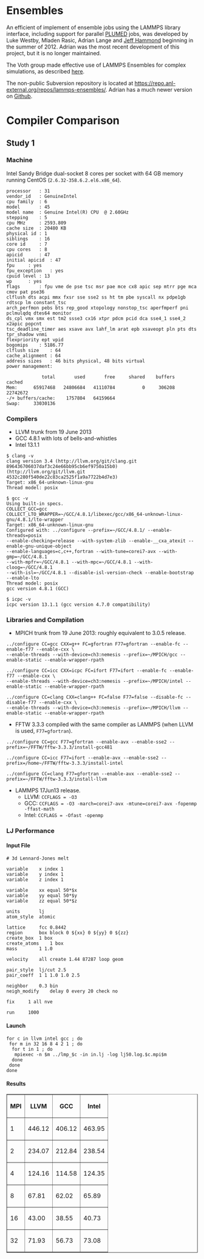 = Ensembles =

An efficient of implement of ensemble jobs using the LAMMPS library interface, including support for parallel [http://www.plumed-code.org/ PLUMED] jobs, was developed by Luke Westby, Mladen Rasic, Adrian Lange and [http://jeffhammond.github.io/ Jeff Hammond] beginning in the summer of 2012.  Adrian was the most recent development of this project, but it is no longer maintained.

The Voth group made effective use of LAMMPS Ensembles for complex simulations, as described [http://www.alcf.anl.gov/sites/www.alcf.anl.gov/files/multiscalemolsimesptechreportwrapped.pdf here].

The non-public Subversion repository is located at https://repo.anl-external.org/repos/lammps-ensembles/.  Adrian has a much newer version on [https://github.com/awlange/lammps_ensembles Github].

= Compiler Comparison =

== Study 1 ==

=== Machine ===

Intel Sandy Bridge dual-socket 8 cores per socket with 64 GB memory running CentOS (<tt>2.6.32-358.6.2.el6.x86_64</tt>).
<pre>
processor	: 31
vendor_id	: GenuineIntel
cpu family	: 6
model		: 45
model name	: Genuine Intel(R) CPU  @ 2.60GHz
stepping	: 5
cpu MHz		: 2593.809
cache size	: 20480 KB
physical id	: 1
siblings	: 16
core id		: 7
cpu cores	: 8
apicid		: 47
initial apicid	: 47
fpu		: yes
fpu_exception	: yes
cpuid level	: 13
wp		: yes
flags		: fpu vme de pse tsc msr pae mce cx8 apic sep mtrr pge mca cmov pat pse36
clflush dts acpi mmx fxsr sse sse2 ss ht tm pbe syscall nx pdpe1gb rdtscp lm constant_tsc 
arch_perfmon pebs bts rep_good xtopology nonstop_tsc aperfmperf pni pclmulqdq dtes64 monitor 
ds_cpl vmx smx est tm2 ssse3 cx16 xtpr pdcm pcid dca sse4_1 sse4_2 x2apic popcnt 
tsc_deadline_timer aes xsave avx lahf_lm arat epb xsaveopt pln pts dts tpr_shadow vnmi
flexpriority ept vpid
bogomips	: 5186.77
clflush size	: 64
cache_alignment	: 64
address sizes	: 46 bits physical, 48 bits virtual
power management:
</pre>

<pre>
             total       used       free     shared    buffers     cached
Mem:      65917468   24806684   41110784          0     306208   22742672
-/+ buffers/cache:    1757804   64159664
Swap:     33030136      
</pre>

=== Compilers ===

* LLVM trunk from 19 June 2013
* GCC 4.8.1 with lots of bells-and-whistles
* Intel 13.1.1

<pre>
$ clang -v
clang version 3.4 (http://llvm.org/git/clang.git 896436706037daf3c24e66bb95cb6ef9750a15b0) 
(http://llvm.org/git/llvm.git 4532c280f540de22c83ca2525f1a9a7722b4d7e3)
Target: x86_64-unknown-linux-gnu
Thread model: posix

$ gcc -v
Using built-in specs.
COLLECT_GCC=gcc
COLLECT_LTO_WRAPPER=~/GCC/4.8.1/libexec/gcc/x86_64-unknown-linux-gnu/4.8.1/lto-wrapper
Target: x86_64-unknown-linux-gnu
Configured with: ../configure --prefix=~/GCC/4.8.1/ --enable-threads=posix 
--enable-checking=release --with-system-zlib --enable-__cxa_atexit --enable-gnu-unique-object 
--enable-languages=c,c++,fortran --with-tune=corei7-avx --with-gmp=~/GCC/4.8.1 
--with-mpfr=~/GCC/4.8.1 --with-mpc=~/GCC/4.8.1 --with-cloog=~/GCC/4.8.1 
--with-isl=~/GCC/4.8.1 --disable-isl-version-check --enable-bootstrap --enable-lto
Thread model: posix
gcc version 4.8.1 (GCC) 

$ icpc -v
icpc version 13.1.1 (gcc version 4.7.0 compatibility)
</pre>

=== Libraries and Compilation ===

* MPICH trunk from 19 June 2013: roughly equivalent to 3.0.5 release.
<pre>
../configure CC=gcc CXX=g++ FC=gfortran F77=gfortran --enable-fc --enable-f77 --enable-cxx \
--enable-threads --with-device=ch3:nemesis --prefix=~/MPICH/gcc --enable-static --enable-wrapper-rpath

../configure CC=icc CXX=icpc FC=ifort F77=ifort --enable-fc --enable-f77 --enable-cxx \
--enable-threads --with-device=ch3:nemesis --prefix=~/MPICH/intel --enable-static --enable-wrapper-rpath

../configure CC=clang CXX=clang++ FC=false F77=false --disable-fc --disable-f77 --enable-cxx \
--enable-threads --with-device=ch3:nemesis --prefix=~/MPICH/llvm --enable-static --enable-wrapper-rpath
</pre>
* FFTW 3.3.3 compiled with the same compiler as LAMMPS (when LLVM is used, <tt>F77=gfortran</tt>).
<pre>
../configure CC=gcc F77=gfortran --enable-avx --enable-sse2 --prefix=~/FFTW/fftw-3.3.3/install-gcc481

../configure CC=icc F77=ifort --enable-avx --enable-sse2 --prefix=/home~/FFTW/fftw-3.3.3/install-intel

../configure CC=clang F77=gfortran --enable-avx --enable-sse2 --prefix=~/FFTW/fftw-3.3.3/install-llvm
</pre>
* LAMMPS 17Jun13 release.
**LLVM: <tt>CCFLAGS = -O3</tt>
**GCC: <tt>CCFLAGS = -O3 -march=corei7-avx -mtune=corei7-avx -fopenmp -ffast-math</tt>
**Intel: <tt>CCFLAGS = -Ofast -openmp</tt>

=== LJ Performance ===

==== Input File ====

<pre>
# 3d Lennard-Jones melt

variable	x index 1
variable	y index 1
variable	z index 1

variable	xx equal 50*$x
variable	yy equal 50*$y
variable	zz equal 50*$z

units		lj
atom_style	atomic

lattice		fcc 0.8442
region		box block 0 ${xx} 0 ${yy} 0 ${zz}
create_box	1 box
create_atoms	1 box
mass		1 1.0

velocity	all create 1.44 87287 loop geom

pair_style	lj/cut 2.5
pair_coeff	1 1 1.0 1.0 2.5

neighbor	0.3 bin
neigh_modify	delay 0 every 20 check no

fix		1 all nve

run		1000
</pre>

==== Launch ====

<pre>
for c in llvm intel gcc ; do 
 for m in 32 16 8 4 2 1 ; do 
  for t in 1 ; do 
   mpiexec -n $m ../lmp_$c -in in.lj -log lj50.log.$c.mpi$m  
  done
 done
done
</pre>

==== Results ====
<table border="1" cellpadding="5" cellspacing="0">
<tr><th>MPI</th><th>LLVM</th><th>GCC</th><th>Intel</th></tr>
<tr><td>1</td><td>446.12</td><td>406.12</td><td>463.95</td></tr>
<tr><td>2</td><td>234.07</td><td>212.84</td><td>238.54</td></tr>
<tr><td>4</td><td>124.16</td><td>114.58</td><td>124.35</td></tr>
<tr><td>8</td><td>67.81</td><td>62.02</td><td>65.89</td></tr>
<tr><td>16</td><td>43.00</td><td>38.55</td><td>40.73</td></tr>
<tr><td>32</td><td>71.93</td><td>56.73</td><td>73.08</td></tr>
</table>
